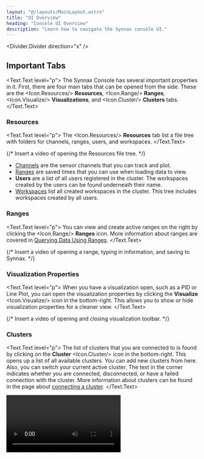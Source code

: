 ```yaml
---
layout: "@/layouts/MainLayout.astro"
title: "UI Overview"
heading: "Console UI Overview"
description: "Learn how to navigate the Synnax console UI."
---
```


<Divider.Divider direction="x" />

## Important Tabs

<Text.Text level="p">
The Synnax Console has several important properties in it. First, there are four
main tabs that can be opened from the side. These are the <Icon.Resources/>
__Resources__, <Icon.Range/> __Ranges__, <Icon.Visualize/> __Visualizations__,
and <Icon.Cluster/> __Clusters__ tabs.
</Text.Text>

### Resources

<Text.Text level="p">
The <Icon.Resources/> __Resources__ tab list a file tree with folders for
channels, ranges, users, and workspaces.
</Text.Text>

{/* Insert a video of opening the Resources file tree. */}

- [Channels](/reference/concepts/channels) are the sensor channels that you can
  track and plot.
- [Ranges](querying-data) are saved times that you can use
  when loading data to view.
- __Users__ are a list of all users registered in the cluster. The workspaces
  created by the users can be found underneath their name.
- [Workspaces](workspaces) list all created workspaces in
  the cluster. This tree includes workspaces created by all users.

### Ranges

<Text.Text level="p">
You can view and create active ranges on the right by clicking the <Icon.Range/>
__Ranges__ icon. More information about ranges are covered in [Querying Data Using Ranges](querying-data).
</Text.Text>

{/* Insert a video of opening a range, typing in information, and saving to
Synnax. */}

### Visualization Properties

<Text.Text level="p">
When you have a visualization open, such as a PID or Line Plot, you can open the
visualization properties by clicking the __Visualize__ <Icon.Visualize/> icon in
the bottom-right. This allows you to show or hide visualization properties for a
cleaner view.
</Text.Text>

{/* Insert a video of opening and closing visualization toolbar. */}

### Clusters

<Text.Text level="p">
The list of clusters that you are connected to is found by clicking on the
__Cluster__ <Icon.Cluster/> icon in the bottom-right. This opens up a list of
all available clusters. You can add new clusters from here. Also, you can switch
your current active cluster. The text in the corner indicates whether you are
connected, disconnected, or have a failed connection with the cluster. More
information about clusters can be found in the page about [connecting a
cluster](connect-a-cluster).
</Text.Text>

<Video client:only="react" id="console/connect-a-cluster" />

<Divider.Divider direction="x" />

## Window Management

The Synnax Console can be easily manipulated to help choose the exact display
you want.

You can easily open and close tabs on Synnax:

{/* Insert a video of opening and closing all four main tabs. */}

You can close tabs either by touching the respective icon or resizing it to the
edge:

{/*Insert a video of closing a tab both ways.*/}

You can also have multiple visualizations displayed at the same time:

{/*Insert a video where you display a line plot or two next to a PID.*/}

<Divider.Divider direction="x" />

## Getting Help

<Text.Text level="p">
The Synnax documentation can be opened from within the Synnax Console by
clicking the <Icon.QuestionMark/> icon.
</Text.Text>

{/*Insert a video of opening the documentation.*/}

### Search Toolbar

The search toolbar at the top can be used to search for resources or to toggle
commands. Searching for resouces can be done by searching or pressing
`ctrl`+`P`.As an example of searching for resources, you could search for a test
range and then have it automatically added as an active range:

{/* Insert a video of adding a range using the toolbar. */}

The search toolbar can run commands by entering a "`>`" or pressing
`ctrl`+`shift`+`P`.This allows you to run commands such as toggling the color
theme:

{/* Insert a video of toggling the color theme through the toolbar. */}
